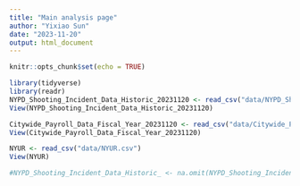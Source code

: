 ```yaml
---
title: "Main analysis page"
author: "Yixiao Sun"
date: "2023-11-20"
output: html_document
---
```


```r
knitr::opts_chunk$set(echo = TRUE)
```


```r
library(tidyverse)
library(readr)
NYPD_Shooting_Incident_Data_Historic_20231120 <- read_csv("data/NYPD_Shooting_Incident_Data__Historic__20231120.csv")
View(NYPD_Shooting_Incident_Data_Historic_20231120)

Citywide_Payroll_Data_Fiscal_Year_20231120 <- read_csv("data/Citywide_Payroll_Data__Fiscal_Year__20231120.csv")
View(Citywide_Payroll_Data_Fiscal_Year_20231120)

NYUR <- read_csv("data/NYUR.csv")
View(NYUR)

```

```r
#NYPD_Shooting_Incident_Data_Historic_ <- na.omit(NYPD_Shooting_Incident_Data_Historic_)

```


